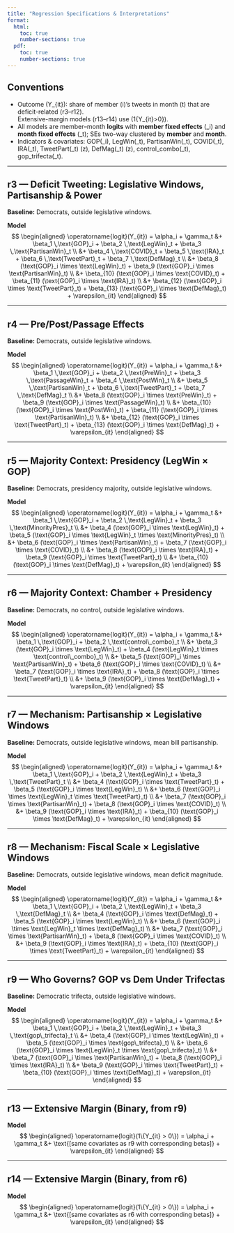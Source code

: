 ```yaml
---
title: "Regression Specifications & Interpretations"
format:
  html:
    toc: true
    number-sections: true
  pdf:
    toc: true
    number-sections: true
---
```


## Conventions

- Outcome \(Y_{it}\): share of member \(i\)'s tweets in month \(t\) that are deficit-related (r3–r12).  
  Extensive-margin models (r13–r14) use \(1\{Y_{it}>0\}\).
- All models are member–month **logits** with **member fixed effects** \(\alpha_i\) and **month fixed effects** \(\gamma_t\); SEs two-way clustered by **member** and **month**.
- Indicators & covariates: GOP\(_i\), LegWin\(_t\), PartisanWin\(_t\), COVID\(_t\), IRA\(_t\), TweetPart\(_t\) (z), DefMag\(_t\) (z), control\_combo\(_t\), gop\_trifecta\(_t\).

---

## r3 — Deficit Tweeting: Legislative Windows, Partisanship & Power

**Baseline:** Democrats, outside legislative windows.

**Model**
$$
\begin{aligned}
\operatorname{logit}(Y_{it}) = \alpha_i + \gamma_t
&+ \beta_1 \,\text{GOP}_i 
+ \beta_2 \,\text{LegWin}_t 
+ \beta_3 \,\text{PartisanWin}_t \\
&+ \beta_4 \,\text{COVID}_t 
+ \beta_5 \,\text{IRA}_t 
+ \beta_6 \,\text{TweetPart}_t 
+ \beta_7 \,\text{DefMag}_t \\
&+ \beta_8 (\text{GOP}_i \times \text{LegWin}_t) 
+ \beta_9 (\text{GOP}_i \times \text{PartisanWin}_t) \\
&+ \beta_{10} (\text{GOP}_i \times \text{COVID}_t) 
+ \beta_{11} (\text{GOP}_i \times \text{IRA}_t) \\
&+ \beta_{12} (\text{GOP}_i \times \text{TweetPart}_t) 
+ \beta_{13} (\text{GOP}_i \times \text{DefMag}_t) 
+ \varepsilon_{it}
\end{aligned}
$$

---

## r4 — Pre/Post/Passage Effects

**Baseline:** Democrats, outside legislative windows.

**Model**
$$
\begin{aligned}
\operatorname{logit}(Y_{it}) = \alpha_i + \gamma_t
&+ \beta_1 \,\text{GOP}_i 
+ \beta_2 \,\text{PreWin}_t 
+ \beta_3 \,\text{PassageWin}_t 
+ \beta_4 \,\text{PostWin}_t \\
&+ \beta_5 \,\text{PartisanWin}_t 
+ \beta_6 \,\text{TweetPart}_t 
+ \beta_7 \,\text{DefMag}_t \\
&+ \beta_8 (\text{GOP}_i \times \text{PreWin}_t) 
+ \beta_9 (\text{GOP}_i \times \text{PassageWin}_t) \\
&+ \beta_{10} (\text{GOP}_i \times \text{PostWin}_t) 
+ \beta_{11} (\text{GOP}_i \times \text{PartisanWin}_t) \\
&+ \beta_{12} (\text{GOP}_i \times \text{TweetPart}_t) 
+ \beta_{13} (\text{GOP}_i \times \text{DefMag}_t) 
+ \varepsilon_{it}
\end{aligned}
$$

---

## r5 — Majority Context: Presidency (LegWin × GOP)

**Baseline:** Democrats, presidency majority, outside legislative windows.

**Model**
$$
\begin{aligned}
\operatorname{logit}(Y_{it}) = \alpha_i + \gamma_t
&+ \beta_1 \,\text{GOP}_i 
+ \beta_2 \,\text{LegWin}_t 
+ \beta_3 \,\text{MinorityPres}_t \\
&+ \beta_4 (\text{GOP}_i \times \text{LegWin}_t) 
+ \beta_5 (\text{GOP}_i \times \text{LegWin}_t \times \text{MinorityPres}_t) \\
&+ \beta_6 (\text{GOP}_i \times \text{PartisanWin}_t) 
+ \beta_7 (\text{GOP}_i \times \text{COVID}_t) \\
&+ \beta_8 (\text{GOP}_i \times \text{IRA}_t) 
+ \beta_9 (\text{GOP}_i \times \text{TweetPart}_t) \\
&+ \beta_{10} (\text{GOP}_i \times \text{DefMag}_t) 
+ \varepsilon_{it}
\end{aligned}
$$

---

## r6 — Majority Context: Chamber + Presidency

**Baseline:** Democrats, no control, outside legislative windows.  

**Model**
$$
\begin{aligned}
\operatorname{logit}(Y_{it}) = \alpha_i + \gamma_t
&+ \beta_1 \,\text{GOP}_i 
+ \beta_2 \,\text{control\_combo}_t \\
&+ \beta_3 (\text{GOP}_i \times \text{LegWin}_t) 
+ \beta_4 (\text{LegWin}_t \times \text{control\_combo}_t) \\
&+ \beta_5 (\text{GOP}_i \times \text{PartisanWin}_t) 
+ \beta_6 (\text{GOP}_i \times \text{COVID}_t) \\
&+ \beta_7 (\text{GOP}_i \times \text{IRA}_t) 
+ \beta_8 (\text{GOP}_i \times \text{TweetPart}_t) \\
&+ \beta_9 (\text{GOP}_i \times \text{DefMag}_t) 
+ \varepsilon_{it}
\end{aligned}
$$

---

## r7 — Mechanism: Partisanship × Legislative Windows

**Baseline:** Democrats, outside legislative windows, mean bill partisanship.

**Model**
$$
\begin{aligned}
\operatorname{logit}(Y_{it}) = \alpha_i + \gamma_t
&+ \beta_1 \,\text{GOP}_i 
+ \beta_2 \,\text{LegWin}_t 
+ \beta_3 \,\text{TweetPart}_t \\
&+ \beta_4 (\text{GOP}_i \times \text{TweetPart}_t) 
+ \beta_5 (\text{GOP}_i \times \text{LegWin}_t) \\
&+ \beta_6 (\text{GOP}_i \times \text{LegWin}_t \times \text{TweetPart}_t) \\
&+ \beta_7 (\text{GOP}_i \times \text{PartisanWin}_t) 
+ \beta_8 (\text{GOP}_i \times \text{COVID}_t) \\
&+ \beta_9 (\text{GOP}_i \times \text{IRA}_t) 
+ \beta_{10} (\text{GOP}_i \times \text{DefMag}_t) 
+ \varepsilon_{it}
\end{aligned}
$$

---

## r8 — Mechanism: Fiscal Scale × Legislative Windows

**Baseline:** Democrats, outside legislative windows, mean deficit magnitude.

**Model**
$$
\begin{aligned}
\operatorname{logit}(Y_{it}) = \alpha_i + \gamma_t
&+ \beta_1 \,\text{GOP}_i 
+ \beta_2 \,\text{LegWin}_t 
+ \beta_3 \,\text{DefMag}_t \\
&+ \beta_4 (\text{GOP}_i \times \text{DefMag}_t) 
+ \beta_5 (\text{GOP}_i \times \text{LegWin}_t) \\
&+ \beta_6 (\text{GOP}_i \times \text{LegWin}_t \times \text{DefMag}_t) \\
&+ \beta_7 (\text{GOP}_i \times \text{PartisanWin}_t) 
+ \beta_8 (\text{GOP}_i \times \text{COVID}_t) \\
&+ \beta_9 (\text{GOP}_i \times \text{IRA}_t) 
+ \beta_{10} (\text{GOP}_i \times \text{TweetPart}_t) 
+ \varepsilon_{it}
\end{aligned}
$$

---

## r9 — Who Governs? GOP vs Dem Under Trifectas

**Baseline:** Democratic trifecta, outside legislative windows.  

**Model**
$$
\begin{aligned}
\operatorname{logit}(Y_{it}) = \alpha_i + \gamma_t
&+ \beta_1 \,\text{GOP}_i 
+ \beta_2 \,\text{LegWin}_t 
+ \beta_3 \,\text{gop\_trifecta}_t \\
&+ \beta_4 (\text{GOP}_i \times \text{LegWin}_t) 
+ \beta_5 (\text{GOP}_i \times \text{gop\_trifecta}_t) \\
&+ \beta_6 (\text{GOP}_i \times \text{LegWin}_t \times \text{gop\_trifecta}_t) \\
&+ \beta_7 (\text{GOP}_i \times \text{PartisanWin}_t) 
+ \beta_8 (\text{GOP}_i \times \text{IRA}_t) \\
&+ \beta_9 (\text{GOP}_i \times \text{TweetPart}_t) 
+ \beta_{10} (\text{GOP}_i \times \text{DefMag}_t) 
+ \varepsilon_{it}
\end{aligned}
$$

---

## r13 — Extensive Margin (Binary, from r9)

**Model**
$$
\begin{aligned}
\operatorname{logit}(1\{Y_{it} > 0\}) = \alpha_i + \gamma_t
&+ \text{[same covariates as r9 with corresponding betas]} + \varepsilon_{it}
\end{aligned}
$$

---

## r14 — Extensive Margin (Binary, from r6)

**Model**
$$
\begin{aligned}
\operatorname{logit}(1\{Y_{it} > 0\}) = \alpha_i + \gamma_t
&+ \text{[same covariates as r6 with corresponding betas]} + \varepsilon_{it}
\end{aligned}
$$
